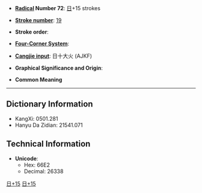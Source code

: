 * '''[[Wiktionary:Chinese radical index| Radical]] Number 72''': [[Wiktionary:Chinese radical index 日|日]]+15 strokes

* '''[[Wiktionary:Chinese total strokes index|Stroke number]]''': [[Wiktionary:Chinese total strokes index 19|19]]

* '''Stroke order''': 

* '''[[Wiktionary:Chinese four corner index|Four-Corner System]]''': 

* '''[[Wiktionary:Chinese Cangjie index|Cangjie input]]''': 日十大火 (AJKF)

* '''Graphical Significance and Origin''': 

* '''Common Meaning'''

----

== Dictionary Information ==

* KangXi: 0501.281
* Hanyu Da Zidian: 21541.071

== Technical Information ==

* '''Unicode''':
** Hex: 66E2
** Decimal: 26338

[[Category:CJKV Character articles lacking a common meaning|日+15]]
[[Category:CJKV Character articles lacking all romanizations|日+15]]
